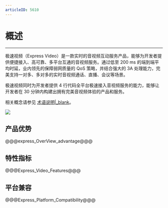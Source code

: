 ```yaml
---
articleID: 5610
---
```

# 概述

---

极速视频（Express Video）是一款实时的音视频互动服务产品，能够为开发者提供便捷接入、高可靠、多平台互通的音视频服务。通过低至 200 ms 的端到端平均时延，业内领先的保障弱网质量的 QoS 策略，并结合强大的 3A 处理能力，完美支持一对多、多对多的实时音视频通话、直播、会议等场景。

极速视频同时为开发者提供 4 行代码全平台极速接入音视频服务的能力，能够让开发者在 30 分钟内构建出拥有完美音视频体验的产品和服务。
 
相关概念请参见 [术语说明\|_blank](#5390)。

![](/Pics/Common/videocall.png)

 


## 产品优势


@@@express_OverView_advantage@@@

## 特性指标

@@@Express_Video_Features@@@

## 平台兼容

@@@Express_Platform_Compatibility@@@
